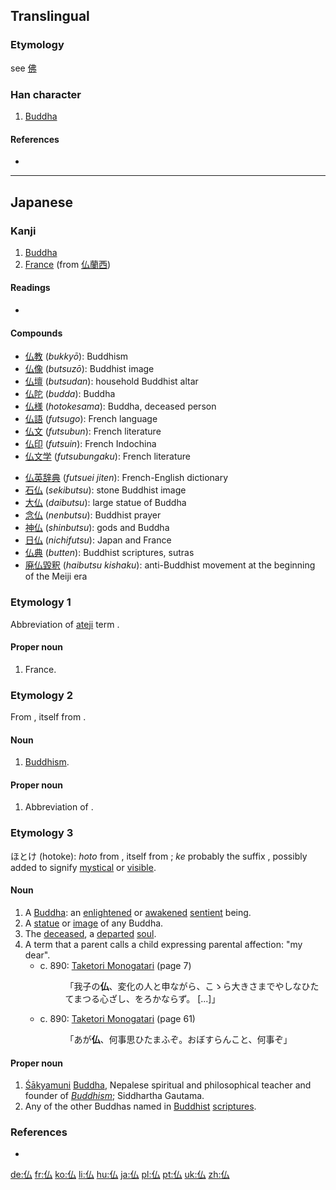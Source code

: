 {{also|佛}}
==Translingual==

===Etymology===
see [[佛]]

===Han character===
{{Han char|rn=9|rad=人|as=02|sn=4|four=|canj=人戈 (OI), X人戈 (XOI)}}

# [[Buddha]]

====References====
* {{Han ref|kx=0092.050|dkj=00364|dj=0195.030|hdz=10110.050|uh=4ECF|ud=20175}}

----

==Japanese==

===Kanji===
{{ja-kanji|grade=5|rs=人02|style=s|kyu=佛}}

# [[Buddha]]
# [[France]] (from [[仏蘭西]])

====Readings====
* {{ja-readings
|on=[[ぶつ]] (butsu), [[ふつ]] (futsu), [[ほつ]] (hotsu)
|kun=[[ほとけ]] (hotoke)}}

==== Compounds ====
{{der-top|Compounds}}
* [[仏教]] (''bukkyō''): Buddhism
* [[仏像]] (''butsuzō''): Buddhist image
* [[仏壇]] (''butsudan''): household Buddhist altar
* [[仏陀]] (''budda''): Buddha
* [[仏様]] (''hotokesama''): Buddha, deceased person
* [[仏語]] (''futsugo''): French language
* [[仏文]] (''futsubun''): French literature
* [[仏印]] (''futsuin''): French Indochina
* [[仏文学]] (''futsubungaku''): French literature
{{der-mid}}
* [[仏英辞典]] (''futsuei jiten''): French-English dictionary
* [[石仏]] (''sekibutsu''): stone Buddhist image
* [[大仏]] (''daibutsu''): large statue of Buddha
* [[念仏]] (''nenbutsu''): Buddhist prayer
* [[神仏]] (''shinbutsu''): gods and Buddha
* [[日仏]] (''nichifutsu''): Japan and France
* [[仏典]] (''butten''): Buddhist scriptures, sutras
* [[廃仏毀釈]] (''haibutsu kishaku''): anti-Buddhist movement at the beginning of the Meiji era
{{bottom}}

===Etymology 1===
Abbreviation of [[ateji]] term {{l|ja|仏蘭西|tr=ふらんす, Furansu|gloss=France}}.

====Proper noun====
{{ja-pos|s|proper|hira=ふつ|rom=Futsu|kyu=佛}}

# France.

===Etymology 2===
From {{etyl|zhx|ja|sort=ふつ'}} {{term|佛陀|tr=Fó​tuó|lang=zho}}, itself from {{etyl|sa|ja|sort=ふつ'}} {{term|Buddha|lang=sa|sc=Latn}}.

====Noun====
{{ja-noun|s|hira=ぶつ|rom=butsu|kyu=佛}}

# [[Buddhism]].

====Proper noun====
{{ja-pos|s|proper|hira=ぶつ|rom=Butsu|kyu=佛}}

# Abbreviation of {{l|ja|仏陀|tr=ぶっだ, Budda|gloss=[[Buddha]]}}.

===Etymology 3===

ほとけ (hotoke): ''hoto'' from {{etyl|zhx|ja|sort=ふつ'}} {{term|佛陀|tr=Fó​tuó|lang=zho}}, itself from {{etyl|sa|ja|sort=ふつ'}} {{term|Buddha|lang=sa|sc=Latn}}; ''ke'' probably the suffix {{term|気|tr=ke|lang=ja}}, possibly added to signify [[mystical]] or [[visible]].

====Noun====
{{ja-noun|s|hira=ほとけ|rom=hotoke|kyu=佛}}

# A [[Buddha]]: an [[enlightened]] or [[awakened]] [[sentient]] being.
# A [[statue]] or [[image]] of any Buddha.
# The [[deceased]], a [[departed]] [[soul]].
# A term that a parent calls a child expressing parental affection: "my dear".
#* c. 890: [[w:Taketori Monogatari|Taketori Monogatari]] (page 7)
#*: 「我子の'''仏'''、変化の人と申ながら、こゝら大きさまでやしなひたてまつる心ざし、をろかならず。 [...]」
#* c. 890: [[w:Taketori Monogatari|Taketori Monogatari]] (page 61)
#*: 「あが'''仏'''、何事思ひたまふぞ。おぼすらんこと、何事ぞ」

====Proper noun====
{{ja-pos|s|proper|hira=ほとけ|rom=Hotoke|kyu=佛}}

# [[Śākyamuni]] [[Buddha]], Nepalese spiritual and philosophical teacher and founder of ''[[Buddhism]]''; Siddhartha Gautama.
# Any of the other Buddhas named in [[Buddhist]] [[scripture]]s.

===References===

* {{reference-book
  | last = Horiuchi
  | first = Hideaki
  | coauthors = Ken Akiyama
  | title = [[w:Taketori Monogatari|Taketori Monogatari]] , [[w:Ise Monogatari|Ise Monogatari]]
  | publisher = [[w:Iwanami Shoten Publishing|Iwanami Shoten]]
  | year = 1997
  | location = Tōkyō
  | id = ISBN 4-00-240017-4
  }}

[[de:仏]]
[[fr:仏]]
[[ko:仏]]
[[li:仏]]
[[hu:仏]]
[[ja:仏]]
[[pl:仏]]
[[pt:仏]]
[[uk:仏]]
[[zh:仏]]